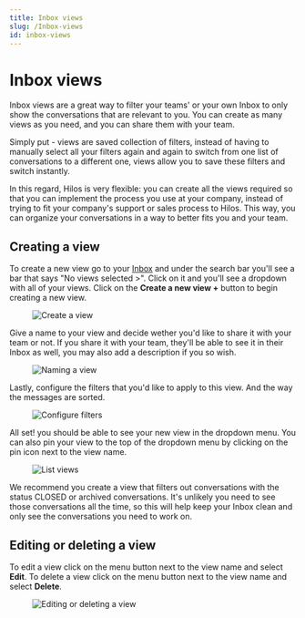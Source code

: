 ```yaml
---
title: Inbox views
slug: /Inbox-views
id: inbox-views
---
```


# Inbox views

Inbox views are a great way to filter your teams' or your own Inbox to only show the conversations that are relevant to you. You can create as many views as you need, and you can share them with your team.

Simply put - views are saved collection of filters, instead of having to manually select all your filters again and again to switch from one list of conversations to a different one, views allow you to save these filters and switch instantly.

In this regard, Hilos is very flexible: you can create all the views required so that you can implement the process you use at your company, instead of trying to fit your company's support or sales process to Hilos. This way, you can organize your conversations in a way to better fits you and your team.

## Creating a view

To create a new view go to your [Inbox](https://app.hilos.io/inbox) and under the search bar you'll see a bar that says "No views selected >". Click on it and you'll see a dropdown with all of your views. Click on the **Create a new view +** button to begin creating a new view.

<figure>
  <img
    src='https://hilos-media.s3.us-east-2.amazonaws.com/documentation/userdocs/using-hilos/reference/inbox/inbox-views/create-a-view.png'
    alt='Create a view'
  />
</figure>

Give a name to your view and decide wether you'd like to share it with your team or not. If you share it with your team, they'll be able to see it in their Inbox as well, you may also add a description if you so wish.

<figure>
  <img
    src='https://hilos-media.s3.us-east-2.amazonaws.com/documentation/userdocs/using-hilos/reference/inbox/inbox-views/name-your-view.png'
    alt='Naming a view'
  />
</figure>

Lastly, configure the filters that you'd like to apply to this view. And the way the messages are sorted.

<figure>
  <img
    src='https://hilos-media.s3.us-east-2.amazonaws.com/documentation/userdocs/using-hilos/reference/inbox/inbox-views/add-filters.png'
    alt='Configure filters'
  />
</figure>

All set! you should be able to see your new view in the dropdown menu. You can also pin your view to the top of the dropdown menu by clicking on the pin icon next to the view name.

<figure>
  <img
    src='https://hilos-media.s3.us-east-2.amazonaws.com/documentation/userdocs/using-hilos/reference/inbox/inbox-views/list-view.png'
    alt='List views'
  />
</figure>

<Tip>
We recommend you create a view that filters out conversations with the status CLOSED or archived conversations. It's unlikely you need to see those conversations all the time, so this will help keep your Inbox clean and only see the conversations you need to work on.
</Tip>

## Editing or deleting a view

To edit a view click on the menu button next to the view name and select **Edit**. To delete a view click on the menu button next to the view name and select **Delete**.

<figure>
  <img
    src='https://hilos-media.s3.us-east-2.amazonaws.com/documentation/userdocs/using-hilos/reference/inbox/inbox-views/edit-or-delete-view.png'
    alt='Editing or deleting a view'
  />
</figure>
